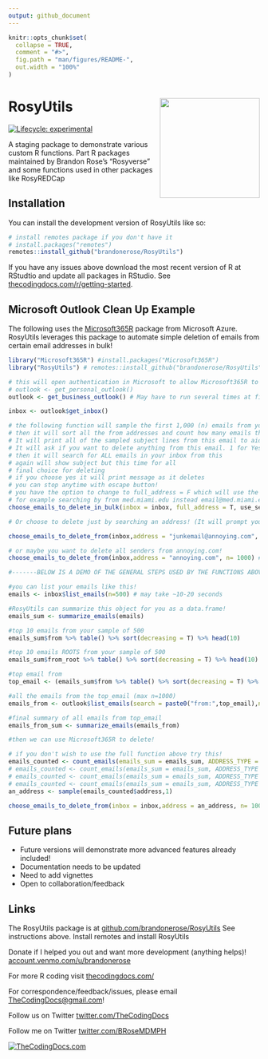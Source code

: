 ```yaml
---
output: github_document
---
```


<!-- README.md is generated from README.Rmd. Please edit that file -->

```r
knitr::opts_chunk$set(
  collapse = TRUE,
  comment = "#>",
  fig.path = "man/figures/README-",
  out.width = "100%"
)
```

# RosyUtils <img src="man/figures/logo.png" align="right" height="200" />

<!-- badges: start -->
[![Lifecycle: experimental](https://img.shields.io/badge/lifecycle-experimental-orange.svg)](https://lifecycle.r-lib.org/articles/stages.html#experimental)
<!-- badges: end -->

A staging package to demonstrate various custom R functions. Part R packages maintained by Brandon Rose's "Rosyverse" and some functions used in other packages like RosyREDCap

## Installation

You can install the development version of RosyUtils like so:

``` r
# install remotes package if you don't have it
# install.packages("remotes") 
remotes::install_github("brandonerose/RosyUtils")
```

If you have any issues above download the most recent version of R at RStudtio and update all packages in RStudio. See [thecodingdocs.com/r/getting-started](https://www.thecodingdocs.com/r/getting-started "R Getting Started").

## Microsoft Outlook Clean Up Example

The following uses the [Microsoft365R](https://github.com/Azure/Microsoft365R "Microsoft365R") package from Microsoft Azure. RosyUtils leverages this package to automate simple deletion of emails from certain email addresses in bulk!
```r

library("Microsoft365R") #install.packages("Microsoft365R")
library("RosyUtils") # remotes::install_github("brandonerose/RosyUtils")

# this will open authentication in Microsoft to allow Microsoft365R to use the graph API. 
# outlook <- get_personal_outlook() 
outlook <- get_business_outlook() # May have to run several times at first

inbox <- outlook$get_inbox()

# the following function will sample the first 1,000 (n) emails from your inbox
# then it will sort all the from addresses and count how many emails there are
# It will print all of the sampled subject lines from this email to aid your choice
# It will ask if you want to delete anything from this email. 1 for Yes and 2 for No
# then it will search for ALL emails in your inbox from this
# again will show subject but this time for all
# final choice for deleting
# if you choose yes it will print message as it deletes
# you can stop anytime with escape button!
# you have the option to change to full_address = F which will use the root email
# for example searching by from med.miami.edu instead email@med.miami.edu
choose_emails_to_delete_in_bulk(inbox = inbox, full_address = T, use_sender, = T, n = 2000)

# Or choose to delete just by searching an address! (It will prompt you BEFORE it deletes anything)

choose_emails_to_delete_from(inbox,address = "junkemail@annoying.com", n= 1000) #replace with real email address

# or maybe you want to delete all senders from annoying.com!
choose_emails_to_delete_from(inbox,address = "annoying.com", n= 1000) #replace with real email address

#-------BELOW IS A DEMO OF THE GENERAL STEPS USED BY THE FUNCTIONS ABOVE -------

#you can list your emails like this!
emails <- inbox$list_emails(n=500) # may take ~10-20 seconds

#RosyUtils can summarize this object for you as a data.frame!
emails_sum <- summarize_emails(emails)

#top 10 emails from your sample of 500
emails_sum$from %>% table() %>% sort(decreasing = T) %>% head(10)

#top 10 emails ROOTS from your sample of 500
emails_sum$from_root %>% table() %>% sort(decreasing = T) %>% head(10)

#top email from
top_email <- (emails_sum$from %>% table() %>% sort(decreasing = T) %>% names())[[1]]

#all the emails from the top_email (max n=1000)
emails_from <- outlook$list_emails(search = paste0("from:",top_email),n=1000)

#final summary of all emails from top_email
emails_from_sum <- summarize_emails(emails_from)

#then we can use Microsoft365R to delete! 

# if you don't wish to use the full function above try this!
emails_counted <- count_emails(emails_sum = emails_sum, ADDRESS_TYPE = "sender")
# emails_counted <- count_emails(emails_sum = emails_sum, ADDRESS_TYPE = "sender_root") #alternative search
# emails_counted <- count_emails(emails_sum = emails_sum, ADDRESS_TYPE = "from")  #alternative search
# emails_counted <- count_emails(emails_sum = emails_sum, ADDRESS_TYPE = "from_root")  #alternative search
an_address <- sample(emails_counted$address,1)

choose_emails_to_delete_from(inbox = inbox,address = an_address, n= 1000) 

```

## Future plans

* Future versions will demonstrate more advanced features already included!
* Documentation needs to be updated
* Need to add vignettes
* Open to collaboration/feedback

## Links

The RosyUtils package is at [github.com/brandonerose/RosyUtils](https://github.com/brandonerose/RosyUtils "RosyUtils R package")
See instructions above. Install remotes and install RosyUtils

Donate if I helped you out and want more development (anything helps)! [account.venmo.com/u/brandonerose](https://account.venmo.com/u/brandonerose "Venmo Donation")

For more R coding visit [thecodingdocs.com/](https://www.thecodingdocs.com/ "TheCodingDocs.com") 

For correspondence/feedback/issues, please email [TheCodingDocs@gmail.com](mailto:TheCodingDocs@gmail.com)!

Follow us on Twitter [twitter.com/TheCodingDocs](https://twitter.com/TheCodingDocs "TheCodingDocs Twitter")

Follow me on Twitter [twitter.com/BRoseMDMPH](https://twitter.com/BRoseMDMPH "BRoseMDMPH Twitter")

[![TheCodingDocs.com](man/figures/TCD.png)](http://www.thecodingdocs.com)

